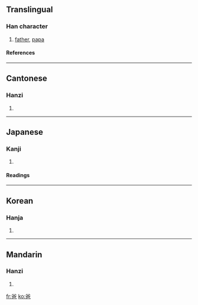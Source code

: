 ==Translingual==
===Han character===
{{Han char|rn=88|rad=父|as=04|sn=8|four=8071<sub>7</sub>|canj=金大日山 (CKAU)}}
# [[father]], [[papa]]
====References====
{{Han ref|kx=0690.030|dkj=19723|dj=1103.020|hdz=32039.050|uh=7238|ud=29240|bh=AAA8|bd=43688}}

----
==Cantonese==
===Hanzi===
{{yue-hanzi|jyut=|y=ba1}}
# {{defn|Cantonese}}

----
==Japanese==
===Kanji===
{{ja-kanji|grade=|rs=父04}}
# {{defn|Japanese}} 
====Readings====
{{ja-readings|on=[[は]] (ha), [[ば]] (ba)|kun=}}

----
==Korean==
===Hanja===
{{ko-hanja|hangeul=파|eumhun=|rv=pa|mr=p'a|y=pha}}
# {{defn|Korean}}

----
==Mandarin==
===Hanzi===
{{cmn-hanzi|pin=[[bà]] (ba4)|wg=pa<sup>4</sup>}}
# {{defn|Mandarin}}

[[fr:爸]]
[[ko:爸]]